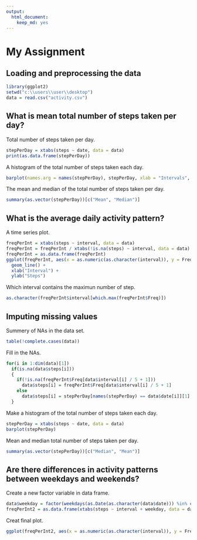 ```yaml
---
output:
  html_document:
    keep_md: yes
---
```

# My Assignment

## Loading and preprocessing the data

```r
library(ggplot2)
setwd("c:\\users\\user\\desktop")
data = read.csv("activity.csv")
```

## What is mean total number of steps taken per day?

Total number of steps taken per day.

```r
stepPerDay = xtabs(steps ~ date, data = data)
print(as.data.frame(stepPerDay))
```

A histogram of the total number of steps taken each day.

```r
barplot(names.arg = names(stepPerDay), stepPerDay, xlab = "Intervals", ylab = "Steps")
```


The mean and median of the total number of steps taken per day.

```r
summary(as.vector(stepPerDay))[c("Mean", "Median")]
```

## What is the average daily activity pattern?

A time series plot.

```r
freqPerInt = xtabs(steps ~ interval, data = data)
freqPerInt = freqPerInt / xtabs(!is.na(steps) ~ interval, data = data)
freqPerInt = as.data.frame(freqPerInt)
ggplot(freqPerInt, aes(x = as.numeric(as.character(interval)), y = Freq)) +
  geom_line() +
  xlab("Interval") +
  ylab("Steps")
```

Which interval contains the maximun number of step.

```r
as.character(freqPerInt$interval[which.max(freqPerInt$Freq)])
```

## Imputing missing values

Summery of NAs in the data set.

```r
table(!complete.cases(data))
```

Fill in the NAs.

```r
for(i in 1:dim(data)[1])
  if(is.na(data$steps[i]))
  {
    if(!is.na(freqPerInt$Freq[data$interval[i] / 5 + 1]))
      data$steps[i] = freqPerInt$Freq[data$interval[i] / 5 + 1]
    else
      data$steps[i] = stepPerDay[names(stepPerDay) == data$date[i]][1]
  }
```

Make a histogram of the total number of steps taken each day.

```r
stepPerDay = xtabs(steps ~ date, data = data)
barplot(stepPerDay)
```

Mean and median total number of steps taken per day.

```r
summary(as.vector(stepPerDay))[c("Median", "Mean")]
```

## Are there differences in activity patterns between weekdays and weekends?

Create a new factor variable in data frame.

```r
data$weekday = factor(weekdays(as.Date(as.character(data$date))) %in% c("Saturday","Sunday"), levels = c(TRUE, FALSE), labels = c("weekend", "weekday"))
freqPerInt2 = as.data.frame(xtabs(steps ~ interval + weekday, data = data))
```

Creat final plot.

```r
ggplot(freqPerInt2, aes(x = as.numeric(as.character(interval)), y = Freq)) + geom_line() +  facet_grid(weekday ~ .) + xlab("Interval")+ ylab("steps")
```